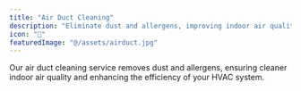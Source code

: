 ```yaml
---
title: "Air Duct Cleaning"
description: "Eliminate dust and allergens, improving indoor air quality and energy efficiency."
icon: "💨"
featuredImage: "@/assets/airduct.jpg"  
---
```

Our air duct cleaning service removes dust and allergens, ensuring cleaner indoor air quality and enhancing the efficiency of your HVAC system.
